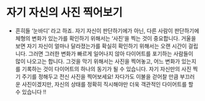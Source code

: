 # 자기 자신의 사진 찍어보기

- 흔히들 ‘눈바디’ 라고 하죠. 자기 자신이 판단하기에가 아닌, 다른 사람이 판단하기에 체형의 변화가 있는가를 확인하기 위해서는 ‘사진’을 찍는 것이 중요합니다. 거울을 보면 자기 자신이 얼마나 달라졌는가를 확실히 확인하기 위해서는 오랜 시간이 걸립니다. 그러면 그러한 변화가 빠르게 일어나지 않아 다이어트를 포기하는 사람들이 많이 나오고는 합니다. 그것을 막기 위해서는 사진을 찍어놓고, 어느 변화가 있는지를 기록하는 것이 다이어트의 하나의 동기가 될 수 있습니다. 자기 자신만의 사진 찍기 주기를 정해두고 전신 사진을 찍어보세요! 자다가도 이불을 걷어찰 만큼 부끄러운 사진이겠지만, 자신의 상태를 정확히 직시해야만 더욱 객관적인 다이어트를 할 수 있습니다 !!
